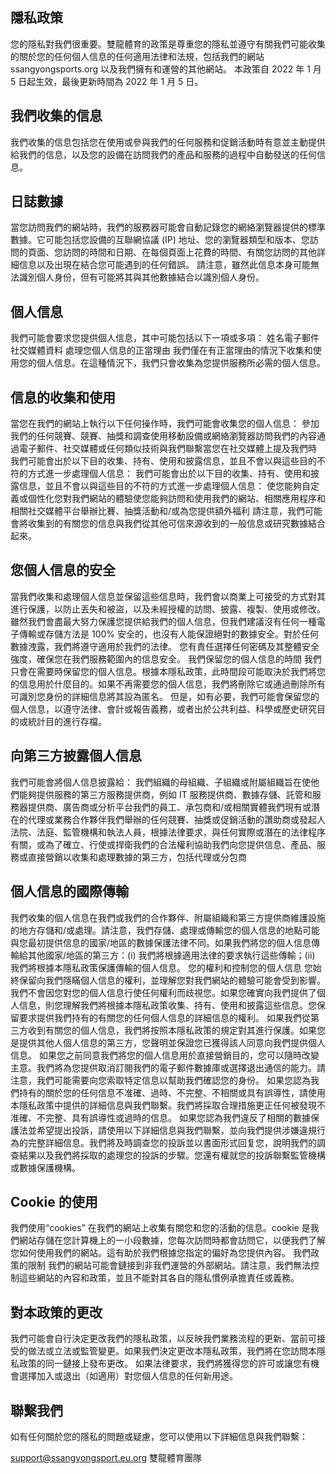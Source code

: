 ## 隱私政策
您的隱私對我們很重要。雙龍體育的政策是尊重您的隱私並遵守有關我們可能收集的關於您的任何個人信息的任何適用法律和法規，包括我們的網站ssangyongsports.org 以及我們擁有和運營的其他網站。
本政策自 2022 年 1 月 5 日起生效，最後更新時間為 2022 年 1 月 5 日。
## 我們收集的信息
我們收集的信息包括您在使用或參與我們的任何服務和促銷活動時有意並主動提供給我們的信息，以及您的設備在訪問我們的產品和服務的過程中自動發送的任何信息。
## 日誌數據
當您訪問我們的網站時，我們的服務器可能會自動記錄您的網絡瀏覽器提供的標準數據。它可能包括您設備的互聯網協議 (IP) 地址、您的瀏覽器類型和版本、您訪問的頁面、您訪問的時間和日期、在每個頁面上花費的時間、有關您訪問的其他詳細信息以及出現在結合您可能遇到的任何錯誤。
請注意，雖然此信息本身可能無法識別個人身份，但有可能將其與其他數據結合以識別個人身份。
## 個人信息
我們可能會要求您提供個人信息，其中可能包括以下一項或多項：
姓名電子郵件社交媒體資料
處理您個人信息的正當理由
我們僅在有正當理由的情況下收集和使用您的個人信息。在這種情況下，我們只會收集為您提供服務所必需的個人信息。
## 信息的收集和使用
當您在我們的網站上執行以下任何操作時，我們可能會收集您的個人信息：
參加我們的任何競賽、競賽、抽獎和調查使用移動設備或網絡瀏覽器訪問我們的內容通過電子郵件、社交媒體或任何類似技術與我們聯繫當您在社交媒體上提及我們時
我們可能會出於以下目的收集、持有、使用和披露信息，並且不會以與這些目的不符的方式進一步處理個人信息：
我們可能會出於以下目的收集、持有、使用和披露信息，並且不會以與這些目的不符的方式進一步處理個人信息：
使您能夠自定義或個性化您對我們網站的體驗使您能夠訪問和使用我們的網站、相關應用程序和相關社交媒體平台舉辦比賽、抽獎活動和/或為您提供額外福利
請注意，我們可能會將收集到的有關您的信息與我們從其他可信來源收到的一般信息或研究數據結合起來。
## 您個人信息的安全
當我們收集和處理個人信息並保留這些信息時，我們會以商業上可接受的方式對其進行保護，以防止丟失和被盜，以及未經授權的訪問、披露、複製、使用或修改。
雖然我們會盡最大努力保護您提供給我們的個人信息，但我們建議沒有任何一種電子傳輸或存儲方法是 100% 安全的，也沒有人能保證絕對的數據安全。對於任何數據洩露，我們將遵守適用於我們的法律。
您有責任選擇任何密碼及其整體安全強度，確保您在我們服務範圍內的信息安全。
我們保留您的個人信息的時間
我們只會在需要時保留您的個人信息。根據本隱私政策，此時間段可能取決於我們將您的信息用於什麼目的。如果不再需要您的個人信息，我們將刪除它或通過刪除所有可識別您身份的詳細信息將其設為匿名。
但是，如有必要，我們可能會保留您的個人信息，以遵守法律、會計或報告義務，或者出於公共利益、科學或歷史研究目的或統計目的進行存檔。
## 向第三方披露個人信息
我們可能會將個人信息披露給：
我們組織的母組織、子組織或附屬組織旨在使他們能夠提供服務的第三方服務提供商，例如 IT 服務提供商、數據存儲、託管和服務器提供商、廣告商或分析平台我們的員工、承包商和/或相關實體我們現有或潛在的代理或業務合作夥伴我們舉辦的任何競賽、抽獎或促銷活動的讚助商或發起人法院、法庭、監管機構和執法人員，根據法律要求，與任何實際或潛在的法律程序有關，或為了確立、行使或捍衛我們的合法權利協助我們向您提供信息、產品、服務或直接營銷以收集和處理數據的第三方，包括代理或分包商
## 個人信息的國際傳輸
我們收集的個人信息在我們或我們的合作夥伴、附屬組織和第三方提供商維護設施的地方存儲和/或處理。請注意，我們存儲、處理或傳輸您的個人信息的地點可能與您最初提供信息的國家/地區的數據保護法律不同。如果我們將您的個人信息傳輸給其他國家/地區的第三方：(i) 我們將根據適用法律的要求執行這些傳輸；(ii) 我們將根據本隱私政策保護傳輸的個人信息。
您的權利和控制您的個人信息
您始終保留向我們隱瞞個人信息的權利，並理解您對我們網站的體驗可能會受到影響。我們不會因您對您的個人信息行使任何權利而歧視您。如果您確實向我們提供了個人信息，則您理解我們將根據本隱私政策收集、持有、使用和披露這些信息。您保留要求提供我們持有的有關您的任何個人信息的詳細信息的權利。
如果我們從第三方收到有關您的個人信息，我們將按照本隱私政策的規定對其進行保護。如果您是提供其他人個人信息的第三方，您聲明並保證您已獲得該人同意向我們提供個人信息。
如果您之前同意我們將您的個人信息用於直接營銷目的，您可以隨時改變主意。我們將為您提供取消訂閱我們的電子郵件數據庫或選擇退出通信的能力。請注意，我們可能需要向您索取特定信息以幫助我們確認您的身份。
如果您認為我們持有的關於您的任何信息不准確、過時、不完整、不相關或具有誤導性，請使用本隱私政策中提供的詳細信息與我們聯繫。我們將採取合理措施更正任何被發現不准確、不完整、具有誤導性或過時的信息。
如果您認為我們違反了相關的數據保護法並希望提出投訴，請使用以下詳細信息與我們聯繫，並向我們提供涉嫌違規行為的完整詳細信息。我們將及時調查您的投訴並以書面形式回复您，說明我們的調查結果以及我們將採取的處理您的投訴的步驟。您還有權就您的投訴聯繫監管機構或數據保護機構。
## Cookie 的使用
我們使用“cookies” 在我們的網站上收集有關您和您的活動的信息。cookie 是我們網站存儲在您計算機上的一小段數據，您每次訪問時都會訪問它，以便我們了解您如何使用我們的網站。這有助於我們根據您指定的偏好為您提供內容。
我們政策的限制
我們的網站可能會鏈接到非我們運營的外部網站。請注意，我們無法控制這些網站的內容和政策，並且不能對其各自的隱私慣例承擔責任或義務。
## 對本政策的更改
我們可能會自行決定更改我們的隱私政策，以反映我們業務流程的更新、當前可接受的做法或立法或監管變更。如果我們決定更改本隱私政策，我們將在您訪問本隱私政策的同一鏈接上發布更改。
如果法律要求，我們將獲得您的許可或讓您有機會選擇加入或退出（如適用）對您個人信息的任何新用途。
## 聯繫我們
如有任何關於您的隱私的問題或疑慮，您可以使用以下詳細信息與我們聯繫：

support@ssangyongsport.eu.org 雙龍體育團隊
